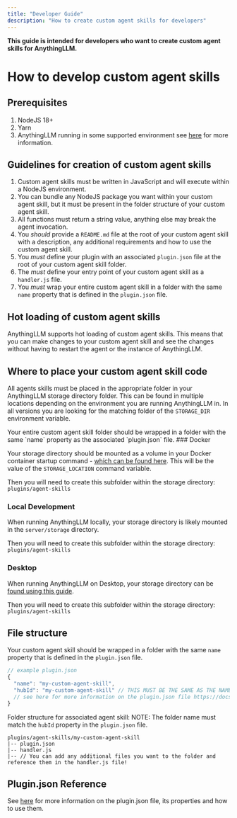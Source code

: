 ```yaml
---
title: "Developer Guide"
description: "How to create custom agent skills for developers"
---
```



**This guide is intended for developers who want to create custom agent skills for AnythingLLM.**

# How to develop custom agent skills

## Prerequisites

1. NodeJS 18+
2. Yarn
3. AnythingLLM running in some supported environment see [here](./introduction.mdx) for more information.

## Guidelines for creation of custom agent skills

1. Custom agent skills must be written in JavaScript and will execute within a NodeJS environment.
2. You can bundle any NodeJS package you want within your custom agent skill, but it must be present in the folder structure of your custom agent skill.
3. All functions must return a string value, anything else may break the agent invocation.
4. You _should_ provide a `README.md` file at the root of your custom agent skill with a description, any additional requirements and how to use the custom agent skill.
5. You _must_ define your plugin with an associated `plugin.json` file at the root of your custom agent skill folder.
6. The _must_ define your entry point of your custom agent skill as a `handler.js` file.
7. You _must_ wrap your entire custom agent skill in a folder with the same `name` property that is defined in the `plugin.json` file.

## Hot loading of custom agent skills

AnythingLLM supports hot loading of custom agent skills. This means that you can make changes to your custom agent skill and see the changes without having to restart the agent or the instance of AnythingLLM.

## Where to place your custom agent skill code

All agents skills must be placed in the appropriate folder in your AnythingLLM storage directory folder. This can be found in multiple locations depending on the environment you are running AnythingLLM in.
In all versions you are looking for the matching folder of the `STORAGE_DIR` environment variable.

<Callout type="info" emoji="️💡">
  Your entire custom agent skill folder should be wrapped in a folder with the
  same `name` property as the associated `plugin.json` file.
</Callout>
### Docker

Your storage directory should be mounted as a volume in your Docker container startup command - [which can be found here](../../installation/self-hosted/local-docker.mdx).
This will be the value of the `STORAGE_LOCATION` command variable.

Then you will need to create this subfolder within the storage directory:
`plugins/agent-skills`

### Local Development

When running AnythingLLM locally, your storage directory is likely mounted in the `server/storage` directory.

Then you will need to create this subfolder within the storage directory:
`plugins/agent-skills`

### Desktop

When running AnythingLLM on Desktop, your storage directory can be [found using this guide](../../installation/desktop/general.mdx#where-is-my-data-located).

Then you will need to create this subfolder within the storage directory:
`plugins/agent-skills`

## File structure

Your custom agent skill should be wrapped in a folder with the same `name` property that is defined in the `plugin.json` file.

```js
// example plugin.json
{
  "name": "my-custom-agent-skill",
  "hubId": "my-custom-agent-skill" // THIS MUST BE THE SAME AS THE NAME PROPERTY & MUST EXIST.
  // see here for more information on the plugin.json file https://docs.anythingllm.com/agent/custom/plugin-json-reference
}
```

Folder structure for associated agent skill:
NOTE: The folder name must match the `hubId` property in the `plugin.json` file.
```text
plugins/agent-skills/my-custom-agent-skill
|-- plugin.json
|-- handler.js
|-- // You can add any additional files you want to the folder and reference them in the handler.js file!
```

## Plugin.json Reference

See [here](./plugin-json.mdx) for more information on the plugin.json file, its properties and how to use them.

